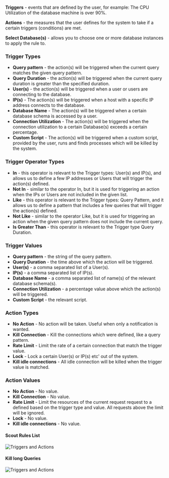 **Triggers** - events that are defined by the user, for example: The CPU Utilization of the database machine is over 90%.

**Actions** - the measures that the user defines for the system to take if a certain triggers (conditions) are met.

**Select Database(s)** - allows you to choose one or more database instances to apply the rule to.

### Trigger Types

* **Query pattern** - the action(s) will be triggered when the current query matches the given query pattern.
* **Query Duration** - the action(s) will be triggered when the current query duration is greater than the specified duration.
* **User(s)** - the action(s) will be triggered when a user or users are connecting to the database.
* **IP(s)** - The action(s) will be triggered when a host with a specific IP address connects to the database.
* **Database Name** - The action(s) will be triggered when a certain database schema is accessed by a user.
* **Connection Utilization** - The action(s) will be triggered when the connection utilization to a certain Database(s) exceeds a certain percentage.
* **Custom Script** - The action(s) will be triggered when a custom script, provided by the user, runs and finds processes which will be killed by the system.

### Trigger Operator Types

* **In** - this operator is relevant to the Trigger types: User(s) and IP(s), and allows us to define a few IP addresses or Users that will trigger the action(s) defined.
* **Not In** - similar to the operator In, but it is used for triggering an action when the IPs or Users are not included in the given list.
* **Like** - this operator is relevant to the Trigger types: Query Pattern, and it allows us to define a pattern that includes a few queries that will trigger the action(s) defined.
* **Not Like** - similar to the operator Like, but it is used for triggering an action when the given query pattern does not include the current query.
* **Is Greater Than** - this operator is relevant to the Trigger type Query Duration.

### Trigger Values

* **Query pattern** - the string of the query pattern.
* **Query Duration** - the time above which the action will be triggered.
* **User(s)** - a comma separated list of a User(s).
* **IP(s)** - a comma separated list of IP(s).
* **Database Name** - a comma separated list of name(s) of the relevant database schema(s).
* **Connection Utilization** - a percentage value above which the action(s) will be triggered.
* **Custom Script** - the relevant script.

### Action Types

* **No Action** - No action will be taken. Useful when only a notification is wanted.
* **Kill Connection** - Kill the connections which were defined, like a query pattern.
* **Rate Limit** - Limit the rate of a certain connection that match the trigger value.
* **Lock** - Lock a certain User(s) or IP(s) etc' out of the system.
* **Kill idle connections** - All idle connection will be killed when the trigger value is matched.

### Action Values

* **No Action** - No value.
* **Kill Connection** - No value.
* **Rate Limit** - Limit the resources of the current request request to a defined based on the trigger type and value. All requests above the limit will be ignored.
* **Lock** - No value.
* **Kill idle connections** - No value.

#### Scout Rules List

<img
  className="block dark:block"
  src="/images/automation/scout/automation1.jpg"
  alt="Triggers and Actions"
/>

#### Kill long Queries

<img
  className="block dark:block"
  src="/images/automation/scout/automation2.png"
  alt="Triggers and Actions"
/>